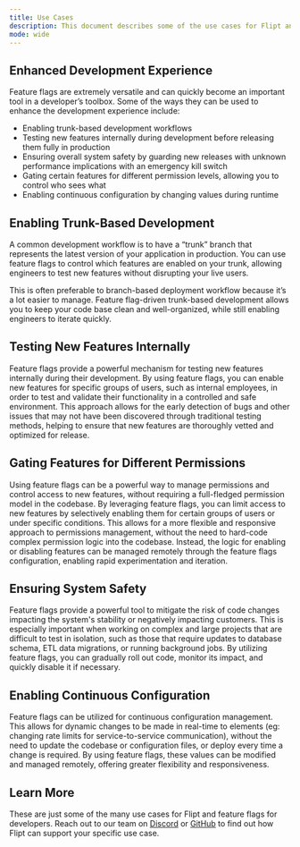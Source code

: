 ```yaml
---
title: Use Cases
description: This document describes some of the use cases for Flipt and feature flags in general.
mode: wide
---
```


## Enhanced Development Experience

Feature flags are extremely versatile and can quickly become an important tool in a developer’s toolbox. Some of the ways they can be used to enhance the development experience include:

- Enabling trunk-based development workflows
- Testing new features internally during development before releasing them fully in production
- Ensuring overall system safety by guarding new releases with unknown performance implications with an emergency kill switch
- Gating certain features for different permission levels, allowing you to control who sees what
- Enabling continuous configuration by changing values during runtime

## Enabling Trunk-Based Development

A common development workflow is to have a “trunk” branch that represents the latest version of your application in production. You can use feature flags to control which features are enabled on your trunk, allowing engineers to test new features without disrupting your live users.

This is often preferable to branch-based deployment workflow because it’s a lot easier to manage. Feature flag-driven trunk-based development allows you to keep your code base clean and well-organized, while still enabling engineers to iterate quickly.

## Testing New Features Internally

Feature flags provide a powerful mechanism for testing new features internally during their development. By using feature flags, you can enable new features for specific groups of users, such as internal employees, in order to test and validate their functionality in a controlled and safe environment. This approach allows for the early detection of bugs and other issues that may not have been discovered through traditional testing methods, helping to ensure that new features are thoroughly vetted and optimized for release.

## Gating Features for Different Permissions

Using feature flags can be a powerful way to manage permissions and control access to new features, without requiring a full-fledged permission model in the codebase. By leveraging feature flags, you can limit access to new features by selectively enabling them for certain groups of users or under specific conditions. This allows for a more flexible and responsive approach to permissions management, without the need to hard-code complex permission logic into the codebase. Instead, the logic for enabling or disabling features can be managed remotely through the feature flags configuration, enabling rapid experimentation and iteration.

## Ensuring System Safety

Feature flags provide a powerful tool to mitigate the risk of code changes impacting the system's stability or negatively impacting customers. This is especially important when working on complex and large projects that are difficult to test in isolation, such as those that require updates to database schema, ETL data migrations, or running background jobs. By utilizing feature flags, you can gradually roll out code, monitor its impact, and quickly disable it if necessary.

## Enabling Continuous Configuration

Feature flags can be utilized for continuous configuration management. This allows for dynamic changes to be made in real-time to elements (eg: changing rate limits for service-to-service communication), without the need to update the codebase or configuration files, or deploy every time a change is required. By using feature flags, these values can be modified and managed remotely, offering greater flexibility and responsiveness.

## Learn More

These are just some of the many use cases for Flipt and feature flags for developers. Reach out to our team on [Discord](/discord) or [GitHub](https://github.com/flipt-io/flipt) to find out how Flipt can support your specific use case.
